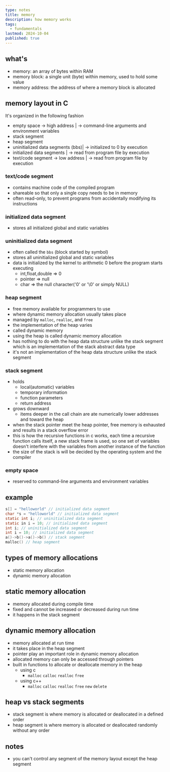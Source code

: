 ```yaml
---
type: notes
title: memory
description: how memory works
tags:
  - fundamentals
lastmod: 2024-10-04
published: true
---
```


## what's

- memory: an array of bytes within RAM
- memory block: a single unit (byte) within memory, used to hold some value
- memory address: the address of where a memory block is allocated

## memory layout in C

It's organized in the following fashion

- empty space -> high address | -> command-line arguments and environment variables
- stack segment
- heap segment
- uninitialized data segments (bbs)| -> initialized to 0 by execution
- initialized data segments | -> read from program file by execution
- text/code segment -> low address | -> read from program file by execution

### text/code segment

- contains machine code of the compiled program
- shareable so that only a single copy needs to be in memory
- often read-only, to prevent programs from accidentally modifying its instructions

### initialized data segment

- stores all initialized global and static variables

### uninitialized data segment

- often called the `bbs` (block started by symbol)
- stores all uninitialized global and static variables
- data is initialized by the kernel to arithmetic 0 before the program starts executing
  - int,float,double => 0
  - pointer => null
  - char => the null character('0' or '\0' or simply NULL)

### heap segment

- free memory available for programmers to use
- where dynamic memory allocation usually takes place
- managed by `malloc`, `realloc`, and `free`
- the implementation of the heap varies
- called dynamic memory
- using the heap is called dynamic memory allocation
- has nothing to do with the heap data structure unlike the stack segment which is an implementation of the stack abstract data type
- it's not an implementation of the heap data structure unlike the stack segment

### stack segment

- holds
  - local(automatic) variables
  - temporary information
  - function parameters
  - return address
- grows downward
  - items deeper in the call chain are ate numerically lower addresses and toward the heap
- when the stack pointer meet the heap pointer, free memory is exhausted and results in a stack overflow error
- this is how the recursive functions in c works, each time a recursive function calls itself, a new stack frame is used, so one set of variables doesn't interfere with the variables from another instance of the function
- the size of the stack is will be decided by the operating system and the compiler

### empty space

- reserved to command-line arguments and environment variables

## example

```c
s[] = "helloworld" // initialized data segment
char *s = "helloworld" // initialized data segment
static int i; // uninitialized data segment
static in i = 10; // initialized data segment
int i; // uninitialized data segment
int i = 10; // initialized data segment
a()->b()->a()->b() // stack segment
malloc() // heap segment
```

## types of memory allocations

- static memory allocation
- dynamic memory allocation

## static memory allocation

- memory allocated during compile time
- fixed and cannot be increased or decreased during run time
- it happens in the stack segment

## dynamic memory allocation

- memory allocated at run time
- it takes place in the heap segment
- pointer play an important role in dynamic memory allocation
- allocated memory can only be accessed through pointers
- built in functions to allocate or deallocate memory in the heap
  - using c
    - `malloc` `calloc` `realloc` `free`
  - using c++
    - `malloc` `calloc` `realloc` `free` `new` `delete`

## heap vs stack segments

- stack segment is where memory is allocated or deallocated in a defined order
- heap segment is where memory is allocated or deallocated randomly without any order

## notes

- you can't control any segment of the memory layout except the heap segment
